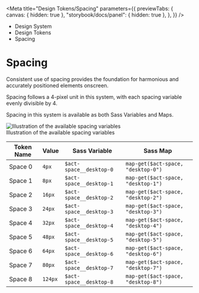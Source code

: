
<Meta
	title="Design Tokens/Spacing"
	parameters={{
		previewTabs: {
			canvas: { hidden: true },
			"storybook/docs/panel": { hidden: true },
		},
	}}
/>

<div className="act-docs-container">
	<Masthead />
	<div className="act-flex act-flex-light-grey-gradient">
		<div className="act-flex__container act-flex__container-padding-trim">
			<div className="act-flex__grid">
				<div className="act-flex__row">
					<div className="act-col act-col-sm-12">
						<div className="act-box">
							<div className="act-breadcrumbs">
								<ul className="act-breadcrumbs__container">
									<li className="act-breadcrumbs__crumb act-h6">
										<LinkTo
											className="act-breadcrumbs__crumb__link"
											kind="system-introduction--page"
										>
											Design System <i className="fa-solid fa-angle-right"></i>
										</LinkTo>
									</li>
									<li className="act-breadcrumbs__crumb act-h6">
										<LinkTo
											className="act-breadcrumbs__crumb__link"
											kind="design-tokens-overview--page"
										>
											Design Tokens <i className="fa-solid fa-angle-right"></i>
										</LinkTo>
									</li>
									<li className="act-breadcrumbs__crumb act-h6">
										<LinkTo
											className="act-breadcrumbs__crumb__link"
											kind="design-tokens-spacing--page"
										>
											Spacing <i className="fa-solid fa-angle-right"></i>
										</LinkTo>
									</li>
								</ul>
							</div>
							<h1>Spacing</h1>
						</div>
					</div>
				</div>
			</div>
		</div>
	</div>
	<div className="act-flex">
		<div className="act-flex__container">
			<div className="act-flex__grid">
				<div className="act-flex__row">
					<div className="act-col act-col-sm-12">
						<div className="act-box">
							<p>Consistent use of spacing provides the foundation for harmonious and accurately positioned elements onscreen.</p>
							<p>Spacing follows a 4-pixel unit in this system, with each spacing variable evenly divisible by 4.</p>
							<p>Spacing in this system is available as both Sass Variables and Maps.</p>
							<div className="act-img">
								<img src="/images/2-design-tokens-spacing-1.png" alt="Illustration of the available spacing variables"/>
								<div className="act-img__description act-p-small">
									<i class="fa-solid fa-circle-info"></i> Illustration of the available spacing variables
								</div>
							</div>
							<div className="act-table-container">
								<table className="act-table">
									<thead>
										<tr>
											<th>Token Name</th>
											<th>Value</th>
											<th>Sass Variable</th>
											<th>Sass Map</th>
										</tr>
									</thead>
									<tbody>
										<tr>
											<td>Space 0</td>
											<td><code>4px</code></td>
											<td><code className="sass-var">$act-space__desktop-0</code></td>
											<td><code className="sass-var">map-get($act-space, "desktop-0")</code></td>
										</tr>
										<tr>
											<td>Space 1</td>
											<td><code>8px</code></td>
											<td><code className="sass-var">$act-space__desktop-1</code></td>
											<td><code className="sass-var">map-get($act-space, "desktop-1")</code></td>
										</tr>
										<tr>
											<td>Space 2</td>
											<td><code>16px</code></td>
											<td><code className="sass-var">$act-space__desktop-2</code></td>
											<td><code className="sass-var">map-get($act-space, "desktop-2")</code></td>
										</tr>
										<tr>
											<td>Space 3</td>
											<td><code>24px</code></td>
											<td><code className="sass-var">$act-space__desktop-3</code></td>
											<td><code className="sass-var">map-get($act-space, "desktop-3")</code></td>
										</tr>
										<tr>
											<td>Space 4</td>
											<td><code>32px</code></td>
											<td><code className="sass-var">$act-space__desktop-4</code></td>
											<td><code className="sass-var">map-get($act-space, "desktop-4")</code></td>
										</tr>
										<tr>
											<td>Space 5</td>
											<td><code>48px</code></td>
											<td><code className="sass-var">$act-space__desktop-5</code></td>
											<td><code className="sass-var">map-get($act-space, "desktop-5")</code></td>
										</tr>
										<tr>
											<td>Space 6</td>
											<td><code>64px</code></td>
											<td><code className="sass-var">$act-space__desktop-6</code></td>
											<td><code className="sass-var">map-get($act-space, "desktop-6")</code></td>
										</tr>
										<tr>
											<td>Space 7</td>
											<td><code>80px</code></td>
											<td><code className="sass-var">$act-space__desktop-7</code></td>
											<td><code className="sass-var">map-get($act-space, "desktop-7")</code></td>
										</tr>
										<tr>
											<td>Space 8</td>
											<td><code>124px</code></td>
											<td><code className="sass-var">$act-space__desktop-8</code></td>
											<td><code className="sass-var">map-get($act-space, "desktop-8")</code></td>
										</tr>
									</tbody>
								</table>
							</div>
						</div>
					</div>
				</div>
			</div>
		</div>
	</div>
	<AoC />
	<Footer />
</div>
